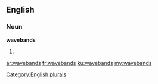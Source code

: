==English==

===Noun===
'''wavebands'''

# {{plural of|waveband}}

[[Category:English plurals]]

[[ar:wavebands]]
[[fr:wavebands]]
[[ku:wavebands]]
[[my:wavebands]]